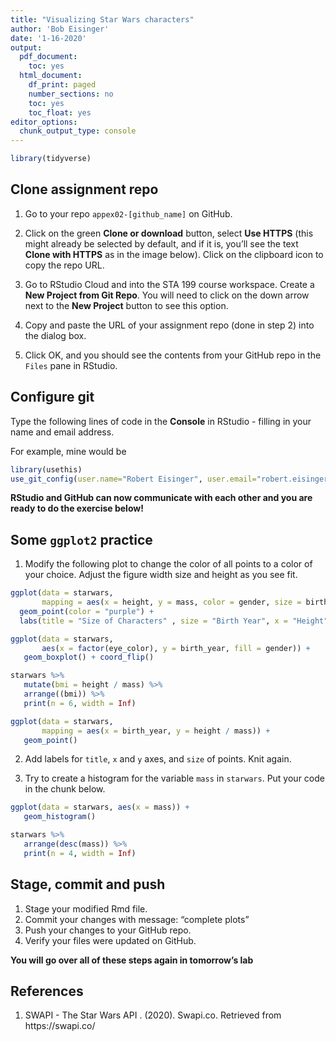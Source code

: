 ```yaml
---
title: "Visualizing Star Wars characters"
author: 'Bob Eisinger'
date: '1-16-2020'
output:
  pdf_document:
    toc: yes
  html_document:
    df_print: paged
    number_sections: no
    toc: yes
    toc_float: yes
editor_options: 
  chunk_output_type: console
---
```


```r
library(tidyverse)
```

## Clone assignment repo

1. Go to your repo `appex02-[github_name]` on GitHub.

2. Click on the green **Clone or download** button, select **Use HTTPS** 
   (this might already be selected by default, and if it is, you'll see the 
   text **Clone with HTTPS** as in the image below). 
   Click on the clipboard icon to copy the repo URL.

3. Go to RStudio Cloud and into the STA 199 course workspace. 
   Create a **New Project from Git Repo**. You will need to click on the down 
   arrow next to the **New Project** button to see this option.

4. Copy and paste the URL of your assignment repo (done in step 2) into 
   the dialog box.

5. Click OK, and you should see the contents from your GitHub repo in the 
   `Files` pane in RStudio. 

## Configure git

Type the following lines of code in the **Console** in RStudio - filling in 
your name and email address.

For example, mine would be  

```r
library(usethis)
use_git_config(user.name="Robert Eisinger", user.email="robert.eisinger@duke.edu")
``````

**RStudio and GitHub can now communicate with each other and you are ready to do the exercise below!**

## Some `ggplot2` practice

1. Modify the following plot to change the color of all points to a color of your choice. Adjust the figure width size and height as you see fit.

```r
ggplot(data = starwars, 
       mapping = aes(x = height, y = mass, color = gender, size = birth_year)) +
  geom_point(color = "purple") +
  labs(title = "Size of Characters" , size = "Birth Year", x = "Height", y = "Mass")
```

```r
ggplot(data = starwars, 
       aes(x = factor(eye_color), y = birth_year, fill = gender)) + 
   geom_boxplot() + coord_flip()
```

```r
starwars %>%
   mutate(bmi = height / mass) %>%
   arrange((bmi)) %>%
   print(n = 6, width = Inf)

ggplot(data = starwars,
       mapping = aes(x = birth_year, y = height / mass)) + 
   geom_point()

```

2. Add labels for `title`, `x` and `y` axes, and `size` of points. Knit again.

3. Try to create a histogram for the variable `mass` in `starwars`. Put your
   code in the chunk below.
   
```r
ggplot(data = starwars, aes(x = mass)) + 
   geom_histogram()

starwars %>%
   arrange(desc(mass)) %>%
   print(n = 4, width = Inf)
```
   
## Stage, commit and push

1. Stage your modified Rmd file.
2. Commit your changes with message: "complete plots"
3. Push your changes to your GitHub repo.
4. Verify your files were updated on GitHub.

**You will go over all of these steps again in tomorrow's lab**

## References

1. SWAPI - The Star Wars API . (2020). Swapi.co. 
   Retrieved from https://swapi.co/

